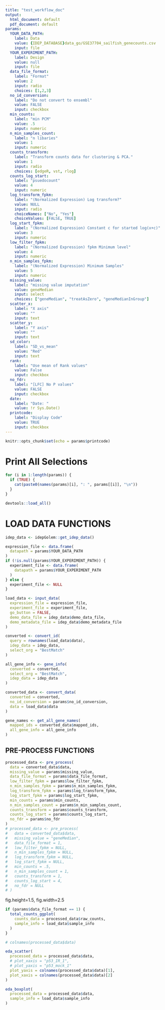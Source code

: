 ```yaml
---
title: "test_workflow_doc"
output:
  html_document: default
  pdf_document: default
params:
  YOUR_DATA_PATH:
    label: Data
    value: {IDEP_DATABASE}data_go/GSE37704_sailfish_genecounts.csv
    input: file
  YOUR_EXPERIMENT_PATH:
    label: Design
    value: null
    input: file
  data_file_format:
    label: "Format"
    value: 2
    input: radio
    choices: [1,2,3] 
  no_id_conversion:
    label: "Do not convert to ensembl"
    value: FALSE
    input: checkbox
  min_counts:
    label: "min PCM"
    value: .5
    input: numeric
  n_min_samples_count:
    label: "n libaries"
    value: 1
    input: numeric
  counts_transform:
    label: "Transform counts data for clustering & PCA."
    value: 1
    input: radio
    choices: [edgeR, vst, rlog]
  counts_log_start:
    label: "psuedocount"
    value: 4
    input: numeric
  log_transform_fpkm:
    label: "(Normalized Expression) Log transform?"
    value: NULL
    input: radio
    choiceNames: ["No", "Yes"]
    choiceValues: [FALSE, TRUE]
  log_start_fpkm:
    label: "(Normalized Expression) Constant c for started log(x+c)"
    value: 3
    input: numeric
  low_filter_fpkm:
    label: "(Normalized Expression) fpkm Minimum level"
    value: 4
    input: numeric
  n_min_samples_fpkm:
    label: "(Normalized Expression) Minimum Samples"
    value: 5
    input: numeric
  missing_value:
    label: "missing value imputation"
    value: geneMedian
    input: select
    choices: ["geneMedian", "treatAsZero", "geneMedianInGroup"]
  scatter_x:
    label: "X axis"
    value: ""
    input: text
  scatter_y:
    label: "Y axis"
    value: ""
    input: text
  sd_color:
    label: "SD_vs_mean"
    value: "Red"
    input: text
  rank:
    label: "Use mean of Rank values"
    value: False
    input: checkbox
  no_fdr:
    label: "[LFC] No P values"
    value: FALSE
    input: checkbox
  date:
    label: "Date: "
    value: !r Sys.Date()
  printcode:
    label: "Display Code"
    value: TRUE
    input: checkbox
---
```


```r
knitr::opts_chunk$set(echo = params$printcode)
```
<!-- Select the drop down menu for the "Knit" button and select "Knit with parameters" to knit this document. -->

# Print All Selections
```r
for (i in 1:length(params)) {
  if (TRUE) {
    cat(paste0(names(params)[i], ": ", params[[i]], "\n"))
  }
}
```



```r
devtools::load_all()
```

# LOAD DATA FUNCTIONS

```r

idep_data <- idepGolem::get_idep_data()

expression_file <- data.frame(
  datapath = params$YOUR_DATA_PATH
)
if (!is.null(params$YOUR_EXPERIMENT_PATH)) {
  experiment_file <- data.frame(
    datapath = params$YOUR_EXPERIMENT_PATH
  )
} else {
  experiment_file <- NULL
}
```

```r
load_data <- input_data(
  expression_file = expression_file,
  experiment_file = experiment_file,
  go_button = FALSE,
  demo_data_file = idep_data$demo_data_file,
  demo_metadata_file = idep_data$demo_metadata_file
)

converted <- convert_id(
  query = rownames(load_data$data),
  idep_data = idep_data,
  select_org = "BestMatch"
)

all_gene_info <- gene_info(
  converted = converted,
  select_org = "BestMatch",
  idep_data = idep_data
)

converted_data <- convert_data(
  converted = converted,
  no_id_conversion = params$no_id_conversion,
  data = load_data$data
)

gene_names <- get_all_gene_names(
  mapped_ids = converted_data$mapped_ids,
  all_gene_info = all_gene_info
)
```


## PRE-PROCESS FUNCTIONS

```r

processed_data <- pre_process(
  data = converted_data$data,
  missing_value = params$missing_value,
  data_file_format = params$data_file_format,
  low_filter_fpkm = params$low_filter_fpkm,
  n_min_samples_fpkm = params$n_min_samples_fpkm,
  log_transform_fpkm = params$log_transform_fpkm,
  log_start_fpkm = params$log_start_fpkm,
  min_counts = params$min_counts,
  n_min_samples_count = params$n_min_samples_count,
  counts_transform = params$counts_transform,
  counts_log_start = params$counts_log_start,
  no_fdr = params$no_fdr
)
# processed_data <- pre_process(
#   data = converted_data$data,
#   missing_value = "geneMedian",
#   data_file_format = 1,
#   low_filter_fpkm = NULL,
#   n_min_samples_fpkm = NULL,
#   log_transform_fpkm = NULL,
#   log_start_fpkm = NULL,
#   min_counts = .5,
#   n_min_samples_count = 1,
#   counts_transform = 1,
#   counts_log_start = 4,
#   no_fdr = NULL
# )
```

fig.height=1.5, fig.width=2.5
```r
if (params$data_file_format == 1) {
  total_counts_ggplot(
    counts_data = processed_data$raw_counts,
    sample_info = load_data$sample_info
  )
}
```


```r
# colnames(processed_data$data)

eda_scatter(
  processed_data = processed_data$data,
  # plot_xaxis = "p53_IR_1",
  # plot_yaxis = "p53_mock_1"
  plot_yaxis = colnames(processed_data$data)[1],
  plot_xaxis = colnames(processed_data$data)[2]
)
```



```r
eda_boxplot(
  processed_data = processed_data$data,
  sample_info = load_data$sample_info
)
```
